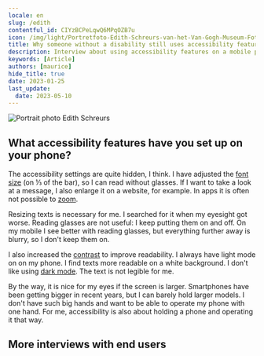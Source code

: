 ```yaml
---
locale: en
slug: /edith
contentful_id: CIYzBCPeLqwQ6MPqOZB7u
icon: /img/light/Portretfoto-Edith-Schreurs-van-het-Van-Gogh-Museum-Foto-Maurice-Haak-Q42.jpg
title: Why someone without a disability still uses accessibility features
description: Interview about using accessibility features on a mobile phone with someone who hasn't got an impairment.
keywords: [Article]
authors: [maurice]
hide_title: true
date: 2023-01-25
last_update:
  date: 2023-05-10
---
```


<Hero
  title="Why someone without a disability still uses accessibility features"
  description="Edith has been working at the Van Gogh Museum in Amsterdam for more than 15 years. As a web manager, she is involved in, among other things, the accessibility of the museum website. Edith will not be seen as a disabled person. But now that she is getting older, she does need reading glasses. However, she doesn't want to wear them all the time. So that's why she adjusted the text size on her mobile, an iPhone SE 2020. The letters are larger than normal."
/>

<Image src="/img/light/Portretfoto-Edith-Schreurs-van-het-Van-Gogh-Museum-Foto-Maurice-Haak-Q42.jpg" alt="Portrait photo Edith Schreurs"/>

## What accessibility features have you set up on your phone?

The accessibility settings are quite hidden, I think. I have adjusted the [font size](/en/stats/font-size) (on ⅓ of the bar), so I can read without glasses. If I want to take a look at a message, I also enlarge it on a website, for example. In apps it is often not possible to [zoom](/en/stats/zoom).

Resizing texts is necessary for me. I searched for it when my eyesight got worse. Reading glasses are not useful: I keep putting them on and off. On my mobile I see better with reading glasses, but everything further away is blurry, so I don't keep them on.

I also increased the [contrast](/en/stats/color-contrast) to improve readability. I always have light mode on on my phone. I find texts more readable on a white background. I don't like using [dark mode](/en/stats/dark-mode). The text is not legible for me.

By the way, it is nice for my eyes if the screen is larger. Smartphones have been getting bigger in recent years, but I can barely hold larger models. I don't have such big hands and want to be able to operate my phone with one hand. For me, accessibility is also about holding a phone and operating it that way.

## More interviews with end users

<TwoColumnBlock>
  <LeftColumn>
    <ColumnRow>
      <Quote
        quote="How many hours a day I use my phone? How many hours do you use your eyes?"
        name="Jesse"
        image="/img/light/Jesse.png"
        alt="Photo Jesse"
        linkLabel="Read the interview with Jesse"
        url="/en/articles/jesse"
      />
    </ColumnRow>
    <ColumnRow>
      <Quote
        quote="I’m not disabled, the world disables me."
        name="Darice"
        image="/img/light/Interview-met-dove-eindgebruiken-over-inzetten-van-toegankelijkheid-in-mobiele-apps.jpg"
        alt="Photo Darice"
        linkLabel="Read the interview with Darice"
        url="/en/articles/darice"
      />
    </ColumnRow>
    <ColumnRow>
      <Quote
        quote="My iPhone is my third eye."
        name="Jeroen"
        image="/img/light/Blinde-app-gebruiker-Jeroen.jpg"
        alt="Jeroen - Asset"
        linkLabel="Read the interview with Jeroen"
        url="/en/articles/jeroen"
      />
    </ColumnRow>
  </LeftColumn>
  <RightColumn>
    <ColumnRow>
      <Quote
        quote="I try to reduce overstimulation on my mobile phone."
        name="Colinda"
        image="/img/light/colinda.jpg"
        alt="Colinda"
        linkLabel="Read the interview with Colinda"
        url="/en/articles/colinda"
      />
    </ColumnRow>
    <ColumnRow>
      <Quote
        quote="Accessibility features could also be aesthetically pleasing."
        name="Onno"
        image="/img/light/Interview-met-slechtziende-gebruiker-over-mobiele-applicaties-op-telefoons.jpg"
        alt="Photo Onno"
        linkLabel="Read the interview with Onno"
        url="/en/articles/onno"
      />
    </ColumnRow>
    <ColumnRow>
      <Quote
        quote="Resizing texts is a necessity for me. "
        name="Edith"
        image="/img/light/Edith-s.jpg"
        alt="Picture of Edith"
        linkLabel="Read the interview with Edith"
        url="/en/articles/edith"
      />
    </ColumnRow>
  </RightColumn>
</TwoColumnBlock>
